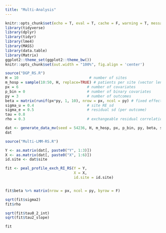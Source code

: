 ```yaml
---
title: "Multi-Analysis"
---
```



```r
knitr::opts_chunk$set(echo = T, eval = T, cache = F, warning = T, message = T)
library(tidyverse)
library(dplyr)
library(tidyr)
library(lme4)
library(MASS)  
library(data.table)
library(Matrix)
ggplot2::theme_set(ggplot2::theme_bw())
knitr::opts_chunk$set(out.width = "100%", fig.align = 'center')
```


```r
source("DGP_RS.R")
H = 10                                # number of sites
m_hosp = sample(10:50, H, replace=TRUE) # patients per site (vector length H)
px = 6                               # number of covariates
p_bin = 0                            # number of binary covariates
py = 3                               # number of outcomes
beta = matrix(runif(px*py, 1, 10), nrow = px, ncol = py) # fixed effects
sigma_u = 0.4                        # site RE sd
sigma_e = 0.5                        # residual sd (per outcome)
tau = 0.8
rho = 0.3                            # exchangeable residual correlation across outcomes

dat <- generate_data_mv(seed = 54236, H, m_hosp, px, p_bin, py, beta, sigma_u, sigma_e, rho, tau = tau)
dat
```

```r
source("Multi-LMM-RS.R")

Y <- as.matrix(dat[, paste0("Y", 1:3)])
X <- as.matrix(dat[, paste0("X", 1:6)])
id.site <- dat$site

fit <- peal_profile_exch_RI_RS(Y = Y,
                               X = X,
                               id.site = id.site)


fit$beta %>% matrix(nrow = px, ncol = py, byrow = F)

sqrt(fit$sigma2)
fit$rho

sqrt(fit$tau0_2_int)
sqrt(fit$tau2_slope)

fit
```

